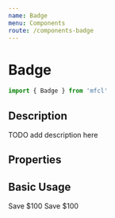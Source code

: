 ```yaml
---
name: Badge
menu: Components
route: /components-badge
---
```



# Badge

```javascript
import { Badge } from 'mfcl'
```

## Description

TODO add description here

## Properties

<Props of={Badge} />

## Basic Usage

<Playground>
  <div style={{ display: 'flex' }}>
    <Badge href="d">Save $100</Badge>
    <span style={{ paddingRight: '5px' }} />
    <Badge white>Save $100</Badge>
  </div>
</Playground>
